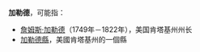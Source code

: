 '''加勒德'''，可能指：

*[[詹姆斯·加勒德|詹姆斯·加勒德]]（1749年－1822年），美国肯塔基州州长
*[[加勒德縣|加勒德縣]]，美國肯塔基州的一個縣

{{Disambig|Cat=三字消歧义}}